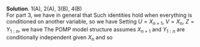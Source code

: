 
\color{blue}

**Solution**. 1(A), 2(A), 3(B), 4(B)\
For part 3, we have in general that
\begin{equation}
\var\{U\} = E\big[\var\{U|V\}\big] + \var\big\{ E[U|V] \big\}.
\end{equation}
Such identities hold when everything is conditioned on another variable, so we have
\begin{equation}
\var\{U|Z\} = E\big[\var\{U|V,Z\} \big| Z\big] + \var\big\{ E[U|V,Z] \, \big| \, Z\big\}.
\end{equation}
Setting $U=X_{n+1}$, $V=X_{n}$,  $Z=Y_{1:n}$, we have 
\begin{equation}
\var\{X_{n+1}\, |\, Y_{1:n}\} = E\big[\var\{X_{n+1}\, |\, X_n,Y_{1:n}\} \, \big| \, Y_{1:n} \big] + \var\big\{ E[X_{n+1}|X_{n},Y_{1:n}] \, \big| \, Y_{1:n} \big\}.
\end{equation}
The POMP model structure assumes $X_{n+1}$ and $Y_{1:n}$ are conditionally independent given $X_n$ and so
\begin{equation}
\var\{X_{n+1}|Y_{1:n}\} = E\big[\var\{X_{n+1}|X_n\} \, \big|\,  Y_{1:n}\big] + \var\big\{ E[X_{n+1}|X_{n}] \, \big|  \, Y_{1:n}\big\}.
\end{equation}


\color{black}

